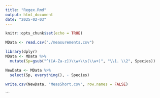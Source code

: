 ```yaml
---
title: "Regex.Rmd"
output: html_document
date: "2025-02-03"
---
```


```r
knitr::opts_chunk$set(echo = TRUE)
```

```r
MData <- read.csv("./measurements.csv")
```

```r
library(dplyr)
MData <- MData %>% 
  mutate(Sp=gsub("^([A-Za-z])\\w+\\s(\\w+)", "\\1. \\2", Species))
```

```r
NewData <- MData %>% 
  select(Sp, everything(), - Species)
```

```r
write.csv(NewData, "MeasShort.csv", row.names = FALSE)
```


```
